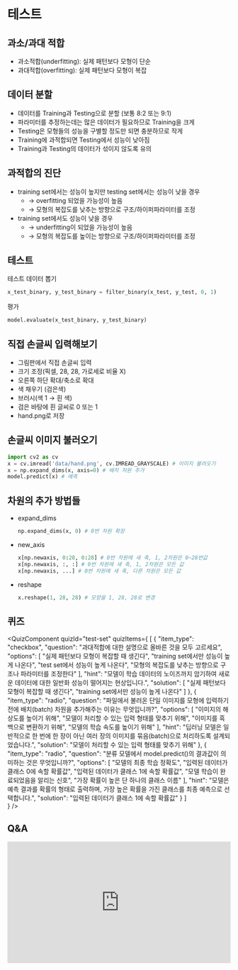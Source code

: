# 테스트

## 과소/과대 적합
*   과소적합(underfitting): 실제 패턴보다 모형이 단순
*   과대적합(overfitting): 실제 패턴보다 모형이 복잡

## 데이터 분할
*   데이터를 Training과 Testing으로 분할 (보통 8:2 또는 9:1)
*   파라미터를 추정하는데는 많은 데이터가 필요하므로 Training을 크게
*   Testing은 모형들의 성능을 구별할 정도만 되면 충분하므로 작게
*   Training에 과적합되면 Testing에서 성능이 낮아짐
*   Training과 Testing의 데이터가 섞이지 않도록 유의

## 과적합의 진단
*   training set에서는 성능이 높지만 testing set에서는 성능이 낮을 경우
    *   → overfitting 되었을 가능성이 높음
    *   → 모형의 복잡도를 낮추는 방향으로 구조/하이퍼파라미터를 조정
*   training set에서도 성능이 낮을 경우
    *   → underfitting이 되었을 가능성이 높음
    *   → 모형의 복잡도를 높이는 방향으로 구조/하이퍼파라미터를 조정

## 테스트
테스트 데이터 뽑기
```python
x_test_binary, y_test_binary = filter_binary(x_test, y_test, 0, 1)
```

평가
```python
model.evaluate(x_test_binary, y_test_binary)
```


## 직접 손글씨 입력해보기
*   그림판에서 직접 손글씨 입력
*   크기 조정(픽셀, 28, 28, 가로세로 비율 X)
*   오른쪽 하단 확대/축소로 확대
*   색 채우기 (검은색)
*   브러시(색 1 → 흰 색)
*   검은 바탕에 흰 글씨로 0 또는 1
*   hand.png로 저장

## 손글씨 이미지 불러오기
```python
import cv2 as cv
x = cv.imread('data/hand.png', cv.IMREAD_GRAYSCALE) # 이미지 불러오기
x = np.expand_dims(x, axis=0) # 배치 차원 추가
model.predict(x) # 예측
```

## 차원의 추가 방법들
*   expand_dims
    ```python
    np.expand_dims(x, 0) # 0번 차원 확장
    ```
*   new_axis
    ```python
    x[np.newaxis, 0:28, 0:28] # 0번 차원에 새 축, 1, 2차원은 0~28번값
    x[np.newaxis, :, :] # 0번 차원에 새 축, 1, 2차원은 모든 값
    x[np.newaxis, ...] # 0번 차원에 새 축, 다른 차원은 모든 값
    ```
*   reshape
    ```python
    x.reshape(1, 28, 28) # 모양을 1, 28, 28로 변경
    ```


## 퀴즈


<QuizComponent quizId="test-set" quizItems={
[
    {
        "item_type": "checkbox",
        "question": "과대적합에 대한 설명으로 올바른 것을 모두 고르세요",
        "options": [
            "실제 패턴보다 모형이 복잡할 때 생긴다",
            "training set에서만 성능이 높게 나온다",
            "test set에서 성능이 높게 나온다",
            "모형의 복잡도를 낮추는 방향으로 구조나 파라미터를 조정한다"
        ],
        "hint": "모델이 학습 데이터의 노이즈까지 암기하여 새로운 데이터에 대한 일반화 성능이 떨어지는 현상입니다.",
        "solution": [
            "실제 패턴보다 모형이 복잡할 때 생긴다",
            "training set에서만 성능이 높게 나온다"
        ]
    },
    {
        "item_type": "radio",
        "question": "파일에서 불러온 단일 이미지를 모형에 입력하기 전에 배치(batch) 차원을 추가해주는 이유는 무엇입니까?",
        "options": [
            "이미지의 해상도를 높이기 위해",
            "모델이 처리할 수 있는 입력 형태를 맞추기 위해",
            "이미지를 흑백으로 변환하기 위해",
            "모델의 학습 속도를 높이기 위해"
        ],
        "hint": "딥러닝 모델은 일반적으로 한 번에 한 장이 아닌 여러 장의 이미지를 묶음(batch)으로 처리하도록 설계되었습니다.",
        "solution": "모델이 처리할 수 있는 입력 형태를 맞추기 위해"
    },
    {
        "item_type": "radio",
        "question": "분류 모델에서 model.predict()의 결과값이 의미하는 것은 무엇입니까?",
        "options": [
            "모델의 최종 학습 정확도",
            "입력된 데이터가 클래스 0에 속할 확률값",
            "입력된 데이터가 클래스 1에 속할 확률값",
            "모델 학습이 완료되었음을 알리는 신호",
            "가장 확률이 높은 단 하나의 클래스 이름"
        ],
        "hint": "모델은 예측 결과를 확률의 형태로 출력하며, 가장 높은 확률을 가진 클래스를 최종 예측으로 선택합니다.",
        "solution": "입력된 데이터가 클래스 1에 속할 확률값"
    }
]    
} />


## Q&A
<iframe src="https://tally.so/embed/wbOOKg?alignLeft=1&hideTitle=1&transparentBackground=1&dynamicHeight=0" loading="lazy" width="100%" height="274" frameborder="0" marginheight="0" marginwidth="0" title="Q&A"></iframe>